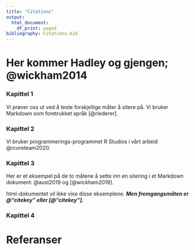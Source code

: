 ```yaml
---
title: "Citations"
output:
  html_document:
    df_print: paged
bibliography: Citations.bib
---
```



# Her kommer Hadley og gjengen; @wickham2014

### Kapittel 1

Vi prøver oss ut ved å teste forskjellige måter å sitere på. 
Vi bruker Markdown som foretrukket språk [@riederer].

### Kapittel 2

Vi bruker programmerings-programmet R Studios i vårt arbeid @rcoreteam2020.

### Kapittel 3

Her er et eksempel på de to måtene å sette inn en sitering i et Markdown dokument: @aust2019 og [@wickham2019]. 

html-dokumentet vil ikke vise disse eksemplene. ***Men fremgangsmåten er @"citekey" eller [@"citekey"].***


### Kapittel 4



# Referanser


